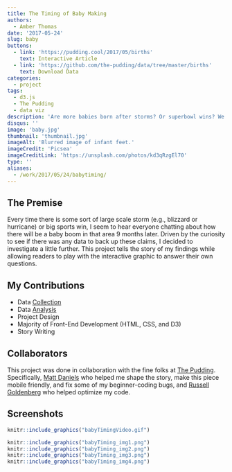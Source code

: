 ```yaml
---
title: The Timing of Baby Making
authors: 
  - Amber Thomas
date: '2017-05-24'
slug: baby
buttons:
  - link: 'https://pudding.cool/2017/05/births'
    text: Interactive Article
  - link: 'https://github.com/the-pudding/data/tree/master/births'
    text: Download Data
categories:
  - project
tags:
  - d3.js
  - The Pudding
  - data viz
description: 'Are more babies born after storms? Or superbowl wins? We investigate the data on timing and geography of births in the US.'
disqus: ''
image: 'baby.jpg'
thumbnail: 'thumbnail.jpg'
imageAlt: 'Blurred image of infant feet.'
imageCredit: 'Picsea'
imageCreditLink: 'https://unsplash.com/photos/kd3qRzgEl70'
type: ''
aliases:
  - /work/2017/05/24/babytiming/
---
```



## The Premise

Every time there is some sort of large scale storm (e.g., blizzard or hurricane) or big sports win, I seem to hear everyone chatting about how there will be a baby boom in that area 9 months later. Driven by the curiosity to see if there was any data to back up these claims, I decided to investigate a little further. This project tells the story of my findings while allowing readers to play with the interactive graphic to answer their own questions. 

## My Contributions

* Data [Collection](https://github.com/polygraph-cool/births/tree/master/Raw_Data) 
* Data [Analysis](https://github.com/polygraph-cool/births/tree/master/RCode)
* Project Design
* Majority of Front-End Development (HTML, CSS, and D3)
* Story Writing

## Collaborators

This project was done in collaboration with the fine folks at [The Pudding](www.pudding.cool). Specifically, [Matt Daniels](https://twitter.com/matthew_daniels) who helped me shape the story, make this piece mobile friendly, and fix some of my beginner-coding bugs, and [Russell Goldenberg](https://twitter.com/codenberg) who helped optimize my code. 

## Screenshots

```r
knitr::include_graphics("babyTimingVideo.gif")
```

```r
knitr::include_graphics("babyTiming_img1.png")
knitr::include_graphics("babyTiming_img2.png")
knitr::include_graphics("babyTiming_img3.png")
knitr::include_graphics("babyTiming_img4.png")
```
